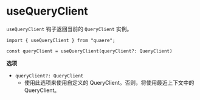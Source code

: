 # useQueryClient

`useQueryClient` 钩子返回当前的 `QueryClient` 实例。

```tsx
import { useQueryClient } from "quaere";

const queryClient = useQueryClient(queryClient?: QueryClient)
```

**选项**

- `queryClient?: QueryClient`
  - 使用此选项来使用自定义的 QueryClient。否则，将使用最近上下文中的 QueryClient。
